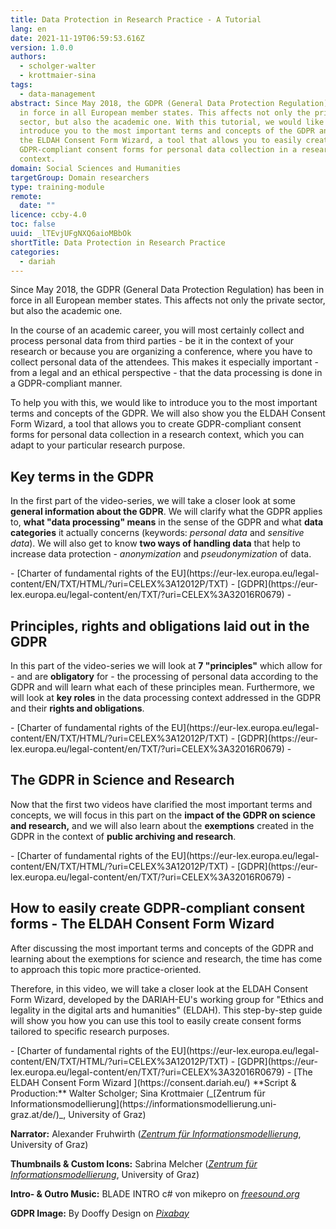 ```yaml
---
title: Data Protection in Research Practice - A Tutorial
lang: en
date: 2021-11-19T06:59:53.616Z
version: 1.0.0
authors:
  - scholger-walter
  - krottmaier-sina
tags:
  - data-management
abstract: Since May 2018, the GDPR (General Data Protection Regulation) has been
  in force in all European member states. This affects not only the private
  sector, but also the academic one. With this tutorial, we would like to
  introduce you to the most important terms and concepts of the GDPR and also to
  the ELDAH Consent Form Wizard, a tool that allows you to easily create
  GDPR-compliant consent forms for personal data collection in a research
  context.
domain: Social Sciences and Humanities
targetGroup: Domain researchers
type: training-module
remote:
  date: ""
licence: ccby-4.0
toc: false
uuid: _lTEvjUFgNXQ6aioMBbOk
shortTitle: Data Protection in Research Practice
categories:
  - dariah
---
```

Since May 2018, the GDPR (General Data Protection Regulation) has been in force in all European member states. This affects not only the private sector, but also the academic one. 

In the course of an academic career, you will most certainly collect and process personal data from third parties - be it in the context of your research or because you are organizing a conference, where you have to collect personal data of the attendees. This makes it especially important - from a legal and an ethical perspective - that the data processing is done in a GDPR-compliant manner. 

To help you with this, we would like to introduce you to the most important terms and concepts of the GDPR. We will also show you the ELDAH Consent Form Wizard, a tool that allows you to create GDPR-compliant consent forms for personal data collection in a research context, which you can adapt to your particular research purpose.

## Key terms in the GDPR

In the first part of the video-series, we will take a closer look at some **general information about the GDPR**. We will clarify what the GDPR applies to, **what "data processing" means** in the sense of the GDPR and what **data categories** it actually concerns (keywords: _personal data_ and _sensitive data_). We will also get to know **two ways of handling data** that help to increase data protection - _anonymization_ and _pseudonymization_ of data.  

<VideoCard provider="youtube" id="m_YpSB6Sw08" title="Key terms of the GDPR" subtitle="Click here to view" image="images/ytthumbnail1.jpg" />

<SideNote type="tip" title="Useful material ">
- [Charter of fundamental rights of the EU](https://eur-lex.europa.eu/legal-content/EN/TXT/HTML/?uri=CELEX%3A12012P/TXT) 
- [GDPR](https://eur-lex.europa.eu/legal-content/en/TXT/?uri=CELEX%3A32016R0679)
- <Download url="images/data-protection-in-research-practice-i-key-terms.pptx" title="Slides used in this video" />
</SideNote>

## Principles, rights and obligations laid out in the GDPR

In this part of the video-series we will look at **7 "principles"** which allow for - and are **obligatory** for - the processing of personal data according to the GDPR and will learn what each of these principles mean. Furthermore, we will look at **key roles** in the data processing context addressed in the GDPR and their **rights and obligations**. _<Download url="images/data-protection-in-research-practice-ii-principles-rights-and-responsibilities.pptx" title="(Click here to download the slides used in the video) " />_

<VideoCard provider="youtube" id="SxnSk08Vnkg" title="Principles, rights and responsibilities " subtitle="Click here to view" image="images/ytthumbnail2.jpg" startTime="2" />

<SideNote type="tip" title="Useful material ">
- [Charter of fundamental rights of the EU](https://eur-lex.europa.eu/legal-content/EN/TXT/HTML/?uri=CELEX%3A12012P/TXT) 
- [GDPR](https://eur-lex.europa.eu/legal-content/en/TXT/?uri=CELEX%3A32016R0679)
- <Download url="images/data-protection-in-research-practice-ii-principles-rights-and-responsibilities.pptx" title="Slides used in this video" />
</SideNote>

## The GDPR in Science and Research

Now that the first two videos have clarified the most important terms and concepts, we will focus in this part on the **impact of the GDPR on science and research,** and we will also learn about the **exemptions** created in the GDPR in the context of **public archiving and research**. _<Download url="images/data-protection-in-research-practice-iii-the-gdpr-in-science-and-research-.pptx" title="(Click here to download the slides used in the video)" />_

<VideoCard provider="youtube" id="AcvF95VcXHY" title="The GDPR in science and research" subtitle="Click here to view" image="images/ytthumbnailiii.jpg" />

<SideNote type="tip" title="Useful material">
- [Charter of fundamental rights of the EU](https://eur-lex.europa.eu/legal-content/EN/TXT/HTML/?uri=CELEX%3A12012P/TXT) 
- [GDPR](https://eur-lex.europa.eu/legal-content/en/TXT/?uri=CELEX%3A32016R0679)
- <Download url="images/data-protection-in-research-practice-iii-the-gdpr-in-science-and-research-.pptx" title="Slides used in this video " />
</SideNote>

## How to easily create GDPR-compliant consent forms - The ELDAH Consent Form Wizard

After discussing the most important terms and concepts of the GDPR and learning about the exemptions for science and research, the time has come to approach this topic more practice-oriented.

Therefore, in this video, we will take a closer look at the ELDAH Consent Form Wizard, developed by the DARIAH-EU's working group for "Ethics and legality in the digital arts and humanities" (ELDAH). This step-by-step guide will show you how you can use this tool to easily create consent forms tailored to specific research purposes. 

<VideoCard provider="youtube" id="2DqkFEjoHXc" title="The ELDAH consent form wizard" subtitle="Click here to view" image="images/ytthumbnailiv.jpg" />

<SideNote type="tip" title="Useful material ">
- [Charter of fundamental rights of the EU](https://eur-lex.europa.eu/legal-content/EN/TXT/HTML/?uri=CELEX%3A12012P/TXT) 
- [GDPR](https://eur-lex.europa.eu/legal-content/en/TXT/?uri=CELEX%3A32016R0679)
- [The ELDAH Consent Form Wizard ](https://consent.dariah.eu/)
</SideNote>

<SideNote type="info" title="Video-series details ">
**Script & Production:**
Walter Scholger; Sina Krottmaier (_[Zentrum für Informationsmodellierung](https://informationsmodellierung.uni-graz.at/de/)_, University of Graz) 

**Narrator:**
Alexander Fruhwirth (_[Zentrum für Informationsmodellierung](https://informationsmodellierung.uni-graz.at/de/)_, University of Graz) 

**Thumbnails & Custom Icons:** Sabrina Melcher (_[Zentrum für Informationsmodellierung](https://informationsmodellierung.uni-graz.at/de/)_, University of Graz) 

**Intro- & Outro Music:** BLADE INTRO c# von mikepro on _[freesound.org ](https://freesound.org/people/mikepro/sounds/438921/)_

**GDPR Image:** By Dooffy Design on _[Pixabay](https://pixabay.com/illustrations/gdpr-castle-protection-privacy-3285252/)_
</SideNote>